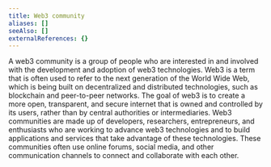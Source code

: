 ```yaml
---
title: Web3 community
aliases: []
seeAlso: []
externalReferences: {}
---
```


A web3 community is a group of people who are interested in and involved with the development and adoption of web3 technologies. Web3 is a term that is often used to refer to the next generation of the World Wide Web, which is being built on decentralized and distributed technologies, such as blockchain and peer-to-peer networks. The goal of web3 is to create a more open, transparent, and secure internet that is owned and controlled by its users, rather than by central authorities or intermediaries. Web3 communities are made up of developers, researchers, entrepreneurs, and enthusiasts who are working to advance web3 technologies and to build applications and services that take advantage of these technologies. These communities often use online forums, social media, and other communication channels to connect and collaborate with each other.
